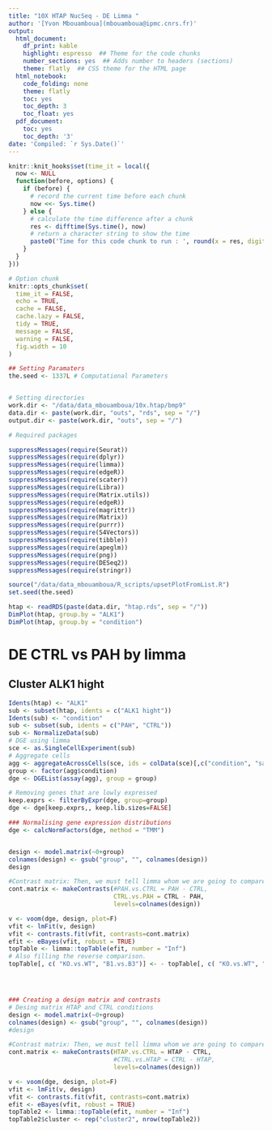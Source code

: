 ```yaml
---
title: "10X HTAP NucSeq - DE Limma "
author: '[Yvon Mbouamboua](mbouamboua@ipmc.cnrs.fr)'
output:
  html_document:
    df_print: kable
    highlight: espresso  ## Theme for the code chunks
    number_sections: yes  ## Adds number to headers (sections)
    theme: flatly  ## CSS theme for the HTML page
  html_notebook:
    code_folding: none
    theme: flatly
    toc: yes
    toc_depth: 3
    toc_float: yes
  pdf_document:
    toc: yes
    toc_depth: '3'
date: 'Compiled: `r Sys.Date()`'
---
```



```r
knitr::knit_hooks$set(time_it = local({
  now <- NULL
  function(before, options) {
    if (before) {
      # record the current time before each chunk
      now <<- Sys.time()
    } else {
      # calculate the time difference after a chunk
      res <- difftime(Sys.time(), now)
      # return a character string to show the time
      paste0('Time for this code chunk to run : ', round(x = res, digits = 3), ' s')
    }
  }
}))

# Option chunk
knitr::opts_chunk$set(
  time_it = FALSE,
  echo = TRUE,
  cache = FALSE,
  cache.lazy = FALSE,
  tidy = TRUE,
  message = FALSE,
  warning = FALSE,
  fig.width = 10
)

## Setting Paramaters
the.seed <- 1337L # Computational Parameters


# Setting directories
work.dir <- "/data/data_mbouamboua/10x.htap/bmp9"
data.dir <- paste(work.dir, "outs", "rds", sep = "/")
output.dir <- paste(work.dir, "outs", sep = "/")

# Required packages

suppressMessages(require(Seurat))
suppressMessages(require(dplyr))
suppressMessages(require(limma))
suppressMessages(require(edgeR))
suppressMessages(require(scater))
suppressMessages(require(Libra))
suppressMessages(require(Matrix.utils))
suppressMessages(require(edgeR))
suppressMessages(require(magrittr))
suppressMessages(require(Matrix))
suppressMessages(require(purrr))
suppressMessages(require(S4Vectors))
suppressMessages(require(tibble))
suppressMessages(require(apeglm))
suppressMessages(require(png))
suppressMessages(require(DESeq2))
suppressMessages(require(stringr))

source("/data/data_mbouamboua/R_scripts/upsetPlotFromList.R")
set.seed(the.seed)
```



```r
htap <- readRDS(paste(data.dir, "htap.rds", sep = "/"))
DimPlot(htap, group.by = "ALK1")
DimPlot(htap, group.by = "condition")
```


# DE CTRL vs PAH by limma 

## Cluster ALK1 hight

```r
Idents(htap) <- "ALK1"
sub <- subset(htap, idents = c("ALK1 hight"))
Idents(sub) <- "condition"
sub <- subset(sub, idents = c("PAH", "CTRL"))
sub <- NormalizeData(sub)
# DGE using limma
sce <- as.SingleCellExperiment(sub)
# Aggregate cells
agg <- aggregateAcrossCells(sce, ids = colData(sce)[,c("condition", "sample")])
group <- factor(agg$condition)
dge <- DGEList(assay(agg), group = group)

# Removing genes that are lowly expressed
keep.exprs <- filterByExpr(dge, group=group)
dge <- dge[keep.exprs,, keep.lib.sizes=FALSE]

### Normalising gene expression distributions
dge <- calcNormFactors(dge, method = "TMM")


design <- model.matrix(~0+group)
colnames(design) <- gsub("group", "", colnames(design))
design

#Contrast matrix: Then, we must tell limma whom we are going to compare with whom.
cont.matrix <- makeContrasts(#PAH.vs.CTRL = PAH - CTRL,
                             CTRL.vs.PAH = CTRL - PAH,
                             levels=colnames(design))

v <- voom(dge, design, plot=F)
vfit <- lmFit(v, design)
vfit <- contrasts.fit(vfit, contrasts=cont.matrix)
efit <- eBayes(vfit, robust = TRUE)
topTable <- limma::topTable(efit, number = "Inf")
# Also filling the reverse comparison.
topTable[, c( "KO.vs.WT", "B1.vs.B3")] <- - topTable[, c( "KO.vs.WT", "B1.vs.B3")]




### Creating a design matrix and contrasts
# Desing matrix HTAP and CTRL conditions
design <- model.matrix(~0+group)
colnames(design) <- gsub("group", "", colnames(design))
#design

#Contrast matrix: Then, we must tell limma whom we are going to compare with whom.
cont.matrix <- makeContrasts(HTAP.vs.CTRL = HTAP - CTRL,
                             #CTRL.vs.HTAP = CTRL - HTAP,
                             levels=colnames(design))

v <- voom(dge, design, plot=F)
vfit <- lmFit(v, design)
vfit <- contrasts.fit(vfit, contrasts=cont.matrix)
efit <- eBayes(vfit, robust = TRUE)
topTable2 <- limma::topTable(efit, number = "Inf")
topTable2$cluster <- rep("cluster2", nrow(topTable2))
```

